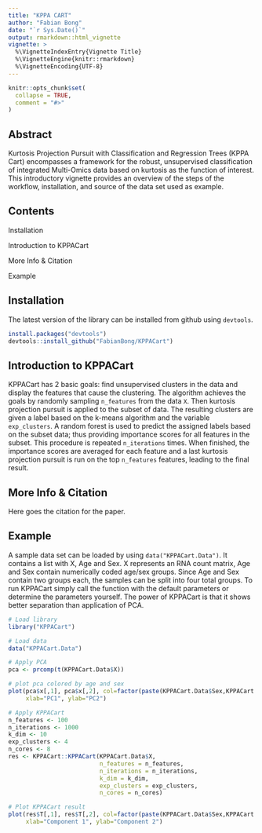 ```yaml
---
title: "KPPA CART"
author: "Fabian Bong"
date: "`r Sys.Date()`"
output: rmarkdown::html_vignette
vignette: >
  %\VignetteIndexEntry{Vignette Title}
  %\VignetteEngine{knitr::rmarkdown}
  %\VignetteEncoding{UTF-8}
---
```


```r
knitr::opts_chunk$set(
  collapse = TRUE,
  comment = "#>"
)
```

## Abstract

Kurtosis Projection Pursuit with Classification and Regression Trees (KPPA Cart) encompasses a framework for the robust, unsupervised classification of integrated Multi-Omics data based on kurtosis as the function of interest. This introductory vignette provides an overview of the steps of the workflow, installation, and source of the data set used as example.

## Contents

Installation

Introduction to KPPACart

More Info & Citation

Example

## Installation

The latest version of the library can be installed from github using `devtools`.

```r
install.packages("devtools")
devtools::install_github("FabianBong/KPPACart")
```

## Introduction to KPPACart

KPPACart has 2 basic goals: find unsupervised clusters in the data and display the features that cause the clustering. The algorithm achieves the goals by randomly sampling `n_features` from the data `X`. Then kurtosis projection pursuit is applied to the subset of data. The resulting clusters are given a label based on the k-means algorithm and the variable `exp_clusters`. A random forest is used to predict the assigned labels based on the subset data; thus providing importance scores for all features in the subset. This procedure is repeated `n_iterations` times. When finished, the importance scores are averaged for each feature and a last kurtosis projection pursuit is run on the top `n_features` features, leading to the final result.

## More Info & Citation

Here goes the citation for the paper.

## Example

A sample data set can be loaded by using `data("KPPACart.Data")`. It contains a list with X, Age and Sex. X represents an RNA count matrix, Age and Sex contain numerically coded age/sex groups. Since Age and Sex contain two groups each, the samples can be split into four total groups. To run KPPACart simply call the function with the default parameters or determine the parameters yourself. The power of KPPACart is that it shows better separation than application of PCA.

```r
# Load library
library("KPPACart")

# Load data
data("KPPACart.Data")

# Apply PCA
pca <- prcomp(t(KPPACart.Data$X))

# plot pca colored by age and sex
plot(pca$x[,1], pca$x[,2], col=factor(paste(KPPACart.Data$Sex,KPPACart.Data$Age)),
     xlab="PC1", ylab="PC2")

# Apply KPPACart
n_features <- 100
n_iterations <- 1000
k_dim <- 10
exp_clusters <- 4
n_cores <- 8
res <- KPPACart::KPPACart(KPPACart.Data$X,
                          n_features = n_features,
                          n_iterations = n_iterations,
                          k_dim = k_dim,
                          exp_clusters = exp_clusters,
                          n_cores = n_cores)

# Plot KPPACart result
plot(res$T[,1], res$T[,2], col=factor(paste(KPPACart.Data$Sex,KPPACart.Data$Age)),
     xlab="Component 1", ylab="Component 2")
```
